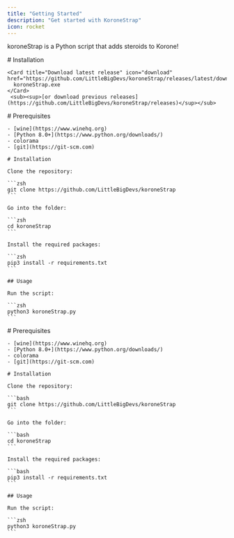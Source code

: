 ```yaml
---
title: "Getting Started"
description: "Get started with KoroneStrap"
icon: rocket
---
```

koroneStrap is a Python script that adds steroids to Korone!

<Tabs>
  <Tab title="Windows" icon={"windows"}>
    # Installation

    <Card title="Download latest release" icon="download" href="https://github.com/LittleBigDevs/koroneStrap/releases/latest/download/koroneStrap.exe">
      koroneStrap.exe
    </Card>
     <sub><sup>[or download previous releases](https://github.com/LittleBigDevs/koroneStrap/releases)</sup></sub>
  </Tab>
  <Tab title="macOS" icon={"app-window-mac"}>
    # Prerequisites

    - [wine](https://www.winehq.org)
    - [Python 8.0+](https://www.python.org/downloads/)
    - colorama
    - [git](https://git-scm.com)

    # Installation

    Clone the repository:

    ```zsh
    git clone https://github.com/LittleBigDevs/koroneStrap
    ```

    Go into the folder:

    ```zsh
    cd koroneStrap
    ```

    Install the required packages:

    ```zsh
    pip3 install -r requirements.txt
    ```

    ## Usage

    Run the script:

    ```zsh
    python3 koroneStrap.py
    ```
  </Tab>
  <Tab title="Linux" icon={"linux"}>
    # Prerequisites

    - [wine](https://www.winehq.org)
    - [Python 8.0+](https://www.python.org/downloads/)
    - colorama
    - [git](https://git-scm.com)

    # Installation

    Clone the repository:

    ```bash
    git clone https://github.com/LittleBigDevs/koroneStrap
    ```

    Go into the folder:

    ```bash
    cd koroneStrap
    ```

    Install the required packages:

    ```bash
    pip3 install -r requirements.txt
    ```

    ## Usage

    Run the script:

    ```zsh
    python3 koroneStrap.py
    ```
  </Tab>
</Tabs>
